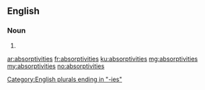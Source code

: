 ==English==

===Noun===
{{head|en|noun plural form}}

# {{plural of|absorptivity|lang=en}}

[[Category:English plurals ending in "-ies"]]

[[ar:absorptivities]]
[[fr:absorptivities]]
[[ku:absorptivities]]
[[mg:absorptivities]]
[[my:absorptivities]]
[[no:absorptivities]]